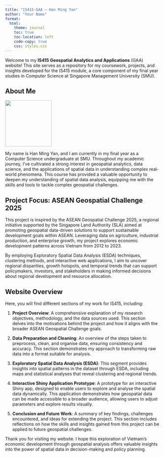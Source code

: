 ```yaml
---
title: "IS415-GAA ~ Han Ming Yan"
author: "Your Name"
format:
  html:
    theme: journal
    toc: true
    toc-location: left
    code-copy: true
    css: styles.css
---
```


Welcome to my **IS415 Geospatial Analytics and Applications** (GAA) website! This site serves as a repository for my coursework, projects, and insights developed for the IS415 module, a core component of my final year studies in Computer Science at Singapore Management University (SMU).

## About Me

![](images/Han Ming Yan photo 2024.jpg){width="151"}

My name is Han Ming Yan, and I am currently in my final year as a Computer Science undergraduate at SMU. Throughout my academic journey, I’ve cultivated a strong interest in geospatial analytics, data science, and the applications of spatial data in understanding complex real-world phenomena. This course has provided a valuable opportunity to deepen my understanding of spatial data analysis, equipping me with the skills and tools to tackle complex geospatial challenges.

## Project Focus: ASEAN Geospatial Challenge 2025

This project is inspired by the ASEAN Geospatial Challenge 2025, a regional initiative supported by the Singapore Land Authority (SLA) aimed at promoting geospatial data-driven solutions to support sustainable development goals within ASEAN. Leveraging data on agriculture, industrial production, and enterprise growth, my project explores economic development patterns across Vietnam from 2012 to 2023.

By employing Exploratory Spatial Data Analysis (ESDA) techniques, clustering methods, and interactive web applications, I aim to uncover regional disparities, growth hotspots, and temporal trends that can support policymakers, investors, and stakeholders in making informed decisions about regional development and resource allocation.

## Website Overview

Here, you will find different sections of my work for IS415, including:

1.  **Project Overview**: A comprehensive explanation of my research objectives, methodology, and the data sources used. This section delves into the motivations behind the project and how it aligns with the broader ASEAN Geospatial Challenge goals.

2.  **Data Preparation and Cleaning**: An overview of the steps taken to preprocess, clean, and organise data, ensuring consistency and accuracy. This section demonstrates my approach to transforming raw data into a format suitable for analysis.

3.  **Exploratory Spatial Data Analysis (ESDA)**: This segment provides insights into spatial patterns in the dataset through ESDA, including maps and statistical analyses that reveal clustering and regional trends.

4.  **Interactive Shiny Application Prototype**: A prototype for an interactive Shiny app, designed to enable users to explore and analyse the spatial data dynamically. This application demonstrates how geospatial data can be made accessible to a broader audience, allowing users to adjust parameters and explore results visually.

5.  **Conclusion and Future Work**: A summary of key findings, challenges encountered, and ideas for extending the project. This section includes reflections on how the skills and insights gained from this project can be applied to future geospatial challenges.

Thank you for visiting my website. I hope this exploration of Vietnam's economic development through geospatial analysis offers valuable insights into the power of spatial data in decision-making and policy planning.
